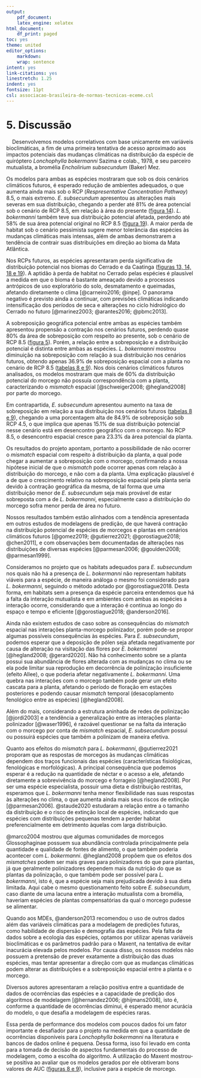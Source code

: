 ```yaml
---
output:
    pdf_document:
    latex_engine: xelatex
html_document:
    df_print: paged
toc: yes
theme: united
editor_options:
    markdown:
    wrap: sentence
intent: yes
link-citations: yes
linestretch: 1.25
indent: yes
fontsize: 11pt
csl: associacao-brasileira-de-normas-tecnicas-eceme.csl
---
```


# 5. Discussão

|     Desenvolvemos modelos correlativos com base unicamente em variáveis bioclimáticas, a fim de uma primeira tentativa de acesso aproximado aos impactos potenciais das mudanças climáticas na distribuição da espécie de quiróptero *Lonchophylla bokermanni* Sazima e colab., 1978, e seu parceiro mutualista, a bromélia *Encholirium subsecundum* (Baker) Mez. 


Os modelos para ambas as espécies mostraram que sob os dois cenários climáticos futuros, é esperado redução de ambientes adequados, o que aumenta ainda mais sob o RCP (*Respresentative Concentration Pathway*) 8.5, o mais extremo. *E. subsecundum* apresentou as alterações mais severas em sua distribuição, chegando a perder até 81% de área potencial sob o cenário de RCP 8.5, em relação à área do presente ([figura 14](#figuras)). *L. bokermanni* também teve sua distribuição potencial afetada, perdendo até 58% de sua área potencial original no RCP 8.5 ([figura 19](#figuras)). A maior perda de habitat sob o cenário pessimista sugere menor tolerância das espécies às mudanças climáticas mais intensas, além de ambas demonstrarem a tendência de contrair suas distribuições em direção ao bioma da Mata Atlântica.


Nos RCPs futuros, as espécies apresentaram perda significativa de distribuição potencial nos biomas do Cerrado e da Caatinga ([figuras 13, 14, 18 e 19](#figuras)). A aptidão à perda de habitat no Cerrado pelas espécies é plausível a medida em que o bioma é bastante ameaçado devido a processos antrópicos de uso exploratório do solo, desmatamento e queimadas, afetando diretamente o clima [@carneiro2016; @inpe]. O panorama negativo é previsto ainda a continuar, com previsões climáticas indicando intensificação dos períodos de seca e alterações no ciclo hidrológico do Cerrado no futuro [@marinez2003; @arantes2016; @pbmc2013]. 


A sobreposição geográfica potencial entre ambas as espécies também apresentou propensão a contração nos cenários futuros, perdendo quase 80% da área de sobreposição com respeito ao presente, sob o cenário de RCP 8.5 ([figura 5](#resultados)). Porém, a relação entre a sobreposição e a distribuição potencial é distinta entre ambas as espécies. *L. bokermanni* mostrou diminuição na sobreposição com relação à sua distribuição nos cenários futuros, obtendo apenas 36.9% de sobreposição espacial com a planta no cenário de RCP 8.5 ([tabelas 8 e 9](#anexos)). Nos dois cenários climáticos futuros analisados, os modelos mostraram que mais de 60% da distribuição potencial do morcego não possuía correspondência com a planta, caracterizando o *mismatch* espacial [@schweiger2008; @hegland2008] por parte do morcego. 


Em contrapartida, *E. subsecundum* apresentou aumento na taxa de sobreposição em relação a sua distribuição nos cenários futuros ([tabelas 8 e 9](#apêndice)), chegando a uma porcentagem alta de 84.9% de sobreposição sob RCP 4.5, o que implica que apenas 15.1% de sua distribuição potencial nesse cenário está em desencontro geográfico com o morcego. No RCP 8.5, o desencontro espacial cresce para 23.3% da área potencial da planta. 


Os resultados do projeto apontam, portanto a possibilidade de não ocorrer o *mismatch* espacial com respeito à distribuição da planta, a qual pode chegar a aumentar a sobreposição com o morcego, confirmando a nossa hipótese inicial de que o *mismatch* pode ocorrer apenas com relação à distribuição do morcego, e não com a da planta. Uma explicação plausível é a de que o crescimento relativo na sobreposição espacial pela planta seria devido à contração geográfica da mesma, de tal forma que uma distribuição menor de *E. subsecundum* seja mais provável de estar sobreposta com a de *L. bokermanni*, especialmente caso a distribuição do morcego sofra menor perda de área no futuro.


Nossos resultados também estão alinhados com a tendência apresentada em outros estudos de modelagens de predição, de que haverá contração na distribuição potencial de espécies de morcegos e plantas em cenários climáticos futuros [@gomez2019; @gutierrez2021; @gorostiague2018; @chen2011], e com observações bem documentadas de alterações nas distribuições de diversas espécies [@parmesan2006; @goulden2008; @parmesan1999].


Consideramos no projeto que os habitats adequados para *E. subsecundum* nos quais não há a presença de *L. bokermanni* não representam habitats viáveis para a espécie, de maneira análoga o mesmo foi considerado para *L. bokermanni*, seguindo o método adotado por @gorostiague2018. Desta forma, em habitats sem a presença da espécie parceira entendemos que há a falta da interação mutualista e em ambientes com ambas as espécies a interação ocorre, considerando que a interação é contínua ao longo do espaço e tempo e eficiente [@gorostiague2018; @anderson2016]. 


Ainda não existem estudos de caso sobre as consequências do *mismatch* espacial nas interações planta-morcego polinizador, porém pode-se propor algumas possíveis consequências às espécies. Para *E. subsecundum*, podemos esperar que a deposição de pólen seja afetada negativamente por causa de alteração na visitação das flores por *E. bokermanni* [@hegland2008; @gerard2020]. Não há conhecimento sobre se a planta possui sua abundância de flores alterada com as mudanças no clima ou se ela pode limitar sua reprodução em decorrência de polinização insuficiente (efeito Allee), o que poderia afetar negativamente *L. bokermanni*. Uma quebra nas interações com o morcego também pode gerar um efeito cascata para a planta, afetando o período de floração em estações posteriores e podendo causar *mismatch* temporal (desacoplamento fenológico entre as espécies) [@hegland2008]. 


Além do mais, considerando a estrutura aninhada de redes de polinização [@jordi2003] e a tendência a generalização entre as interações planta-polinizador [@waser1996], é razoável questionar se na falta da interação com o morcego por conta de *mismatch* espacial, *E. subsecundum* possui ou possuirá espécies que também a polinizam de maneira efetiva.


Quanto aos efeitos do *mismatch* para *L. bokermanni*, @gutierrez2021 proporam que as respostas de morcegos às mudanças climáticas dependem dos traços funcionais das espécies (características fisiológicas, fenológicas e morfológicas). A principal consequência que podemos esperar é a redução na quantidade de néctar e o acesso a ele, afetando diretamente a sobrevivência do morcego e forrageio [@hegland2008]. Por ser uma espécie especialista, possuir uma dieta e distribuição restritas, esperamos que *L. bokermanni* tenha menor flexibilidade nas suas respostas às alterações no clima, o que aumenta ainda mais seus riscos de extinção [@parmesan2006]. @staude2020 estudaram a relação entre a o tamanho da distribuição e o risco de extinção local de espécies, indicando que espécies com distribuições pequenas tendem a perder habitat preferencialmente em detrimento àquelas com larga distribuição.


@marco2004 mostrou que algumas comunidades de morcegos Glossophaginae possuem sua abundância controlada principalmente pela quantidade e qualidade de fontes de alimento, o que também poderia acontecer com *L. bokermanni*. @hegland2008 propõem que os efeitos dos *mismatches* podem ser mais graves para polinizadores do que para plantas, já que geralmente polinizadores dependem mais da nutrição do que as plantas da polinização, o que também pode ser possível para *L. bokermanni*, isto é, que a espécie seja mais prejudicada devido à sua dieta limitada. Aqui cabe o mesmo questionamento feito sobre *E. subsecundum*, caso diante de uma lacuna entre a interação mutualista com a bromélia, haveriam espécies de plantas compensatórias da qual o morcego pudesse se alimentar.


Quando aos MDEs, @anderson2013 recomendou o uso de outros dados além das variáveis climáticas para a modelagem de predições futuras, como habilidade de dispersão e demografia das espécies. Pela falta de dados sobre a ecologia das espécies, optamos por utilizar apenas variáveis bioclimáticas e os parâmetros padrão para o Maxent, na tentativa de evitar inacurácia elevada pelos modelos. Por causa disso, os nossos modelos não possuem a pretensão de prever exatamente a distribuição das duas espécies, mas tentar apresentar a direção com que as mudanças climáticas podem alterar as distribuições e a sobreposição espacial entre a planta e o morcego.  


Diversos autores apresentaram a relação positiva entre a quantidade de dados de ocorrências das espécies e a capacidade de predição dos algoritmos de modelagem [@hernandez2006; @hijmans2008], isto é, conforme a quantidade de ocorrências diminui, é esperado menor acurácia do modelo, o que desafia a modelagem de espécies raras.


Essa perda de performance dos modelos com poucos dados foi um fator importante e desafiador para o projeto na medida em que a quantidade de ocorrências disponíveis para *Lonchophylla bokermanni* na literatura e bancos de dados online é pequena. Dessa forma, isso foi levado em conta para a tomada de decisão de aspectos fundamentais do processo de modelagem, como a escolha do algoritmo. A utilização do Maxent mostrou-se positiva ao avaliar que os modelos gerados por ele obtiveram bons valores de AUC ([figuras 8 e 9](#figuras)), inclusive para a espécie de morcego.





